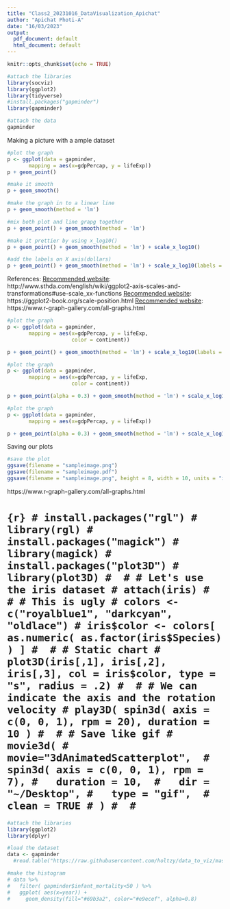 ```yaml
---
title: "Class2_20231016_DataVisualization_Apichat"
author: "Apichat Photi-A"
date: "16/03/2023"
output:
  pdf_document: default
  html_document: default
---
```


```r
knitr::opts_chunk$set(echo = TRUE)
```

```r
#attach the libraries
library(socviz)
library(ggplot2)
library(tidyverse)
#install.packages("gapminder")
library(gapminder)

#attach the data
gapminder
```
[Recommended website]: https://www.r-graph-gallery.com/all-graphs.html

Making a picture with a ample dataset
```r
#plot the graph
p <- ggplot(data = gapminder,
       mapping = aes(x=gdpPercap, y = lifeExp))
p + geom_point()

#make it smooth 
p + geom_smooth()
```
```r
#make the graph in to a linear line 
p + geom_smooth(method = 'lm')
```

```r
#mix both plot and line grapg together
p + geom_point() + geom_smooth(method = 'lm')
```
```r
#make it prettier by using x_log10()
p + geom_point() + geom_smooth(method = 'lm') + scale_x_log10()
```
```r
#add the labels on X axis(dollars)
p + geom_point() + geom_smooth(method = 'lm') + scale_x_log10(labels = scales::dollar)
```

References:
[Recommended website]: http://www.sthda.com/english/wiki/ggplot2-axis-scales-and-transformations#use-scale_xx-functions
[Recommended website]: https://ggplot2-book.org/scale-position.html
[Recommended website]: https://www.r-graph-gallery.com/all-graphs.html

```r
#plot the graph
p <- ggplot(data = gapminder,
       mapping = aes(x=gdpPercap, y = lifeExp, 
                     color = continent))

p + geom_point() + geom_smooth(method = 'lm') + scale_x_log10(labels = scales::dollar)
```

```r
#plot the graph
p <- ggplot(data = gapminder,
       mapping = aes(x=gdpPercap, y = lifeExp, 
                     color = continent))

p + geom_point(alpha = 0.3) + geom_smooth(method = 'lm') + scale_x_log10(labels = scales::dollar)
```

```r
#plot the graph
p <- ggplot(data = gapminder,
       mapping = aes(x=gdpPercap, y = lifeExp))

p + geom_point(alpha = 0.3) + geom_smooth(method = 'lm') + scale_x_log10(labels = scales::dollar)
```

Saving our plots 
```r
#save the plot
ggsave(filename = "sampleimage.png")
ggsave(filename = "sampleimage.pdf")
ggsave(filename = "sampleimage.png", height = 8, width = 10, units = "in")

```

https://www.r-graph-gallery.com/all-graphs.html

# ```{r}
# install.packages("rgl")
# library(rgl)
# install.packages("magick")
# library(magick)
# install.packages("plot3D")
# library(plot3D)
# 
# # Let's use the iris dataset
# attach(iris)
# 
# # This is ugly
# colors <- c("royalblue1", "darkcyan", "oldlace")
# iris$color <- colors[ as.numeric( as.factor(iris$Species) ) ]
# 
# # Static chart
# plot3D(iris[,1], iris[,2], iris[,3], col = iris$color, type = "s", radius = .2)
# 
# # We can indicate the axis and the rotation velocity
# play3D( spin3d( axis = c(0, 0, 1), rpm = 20), duration = 10 )
# 
# # Save like gif
# movie3d(
#   movie="3dAnimatedScatterplot", 
#   spin3d( axis = c(0, 0, 1), rpm = 7),
#   duration = 10, 
#   dir = "~/Desktop",
#   type = "gif", 
#   clean = TRUE
# )
# 
# ```

```r

#attach the libraries
library(ggplot2)
library(dplyr)

#load the dataset
data <- gapminder
  #read.table("https://raw.githubusercontent.com/holtzy/data_to_viz/master/Example_dataset/1_OneNum.csv", header=TRUE)

#make the histogram
# data %>%
#   filter( gapminder$infant_mortality<50 ) %>%
#   ggplot( aes(x=year)) +
#     geom_density(fill="#69b3a2", color="#e9ecef", alpha=0.8)
```

